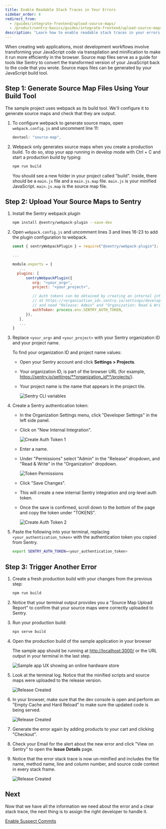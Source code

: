 ```yaml
---
title: Enable Readable Stack Traces in Your Errors
sidebar_order: 4
redirect_from:
  - /guides/integrate-frontend/upload-source-maps/
  - /product/sentry-basics/guides/integrate-frontend/upload-source-maps/
description: "Learn how to enable readable stack traces in your errors."
---
```


When creating web applications, most development workflows involve transforming your JavaScript code via transpilation and minification to make it run more efficiently in the browser. Source map files serve as a guide for tools like Sentry to convert the transformed version of your JavaScript back to the code that you wrote. Source maps files can be generated by your JavaScript build tool.

## Step 1: Generate Source Map Files Using Your Build Tool

The sample project uses webpack as its build tool. We'll configure it to generate source maps and check that they are output.

1. To configure webpack to generate source maps, open `webpack.config.js` and uncomment line 11:

   ```javascript {filename:webpack.config.js}
   devtool: "source-map",
   ```

1. Webpack only generates source maps when you create a production build. To do so, stop your app running in develop mode with Ctrl + C and start a production build by typing:

   ```bash
   npm run build
   ```

   You should see a new folder in your project called "build". Inside, there should be a `main.js` file and a `main.js.map` file. `main.js` is your minified JavaScript. `main.js.map` is the source map file.

## Step 2: Upload Your Source Maps to Sentry

1. Install the Sentry webpack plugin

   ```bash
   npm install @sentry/webpack-plugin --save-dev
   ```

1. Open `webpack.config.js` and uncomment lines 3 and lines 16-23 to add the plugin configuration to webpack.

   ```javascript {filename:webpack.config.js}
   const { sentryWebpackPlugin } = require("@sentry/webpack-plugin");

   ...

   module.exports = {
      ...
     plugins: [
         sentryWebpackPlugin({
            org: "<your_org>",
            project: "<your_project>",

            // Auth tokens can be obtained by creating an internal integration
            // at https://<organiaztion_id>.sentry.io/settings/developer-settings/
            // and need "Release: Admin" and "Organization: Read & Write" permissions
            authToken: process.env.SENTRY_AUTH_TOKEN,
         }),
      ],
      ...
   }
   ```

1. Replace `<your_org>` and `<your_project>` with your Sentry organization ID and your project name.

   To find your organization ID and project name values:

   - Open your Sentry account and click **Settings > Projects**.
   - Your organization ID, is part of the browser URL (for example, https://sentry.io/settings/**organization_id**/projects/).
   - Your project name is the name that appears in the project tile.

     ![Sentry CLI variables](upload-source-maps-011.png)

1. Create a Sentry authentication token:

   - In the Organization Settings menu, click "Developer Settings" in the left side panel.
   - Click on "New Internal Integration".

     ![Create Auth Token 1](upload-source-maps-04.png)

   - Enter a name.
   - Under "Permissions" select "Admin" in the "Release" dropdown, and "Read & Write" in the "Organization" dropdown.

     ![Token Permissions](upload-source-maps-016.png)

   - Click "Save Changes".
   - This will create a new internal Sentry integration and org-level auth token.
   - Once the save is confirmed, scroll down to the bottom of the page and copy the token under "TOKENS".

     ![Create Auth Token 2](upload-source-maps-05.png)

1. Paste the following into your terminal, replacing `<your_authentication_token>` with the authentication token you copied from Sentry.

   ```bash {filename:.env}
   export SENTRY_AUTH_TOKEN=<your_authentication_token>
   ```

## Step 3: Trigger Another Error

1. Create a fresh production build with your changes from the previous step:

   ```bash
   npm run build
   ```

1. Notice that your terminal output provides you a "Source Map Upload Report" to confirm that your source maps were correctly uploaded to Sentry.

1. Run your production build:

   ```bash
   npx serve build
   ```

1. Open the production build of the sample application in your browser

   The sample app should be running at [http://localhost:3000/](http://localhost:3000/) or the URL output in your terminal in the last step.

   ![Sample app UX showing an online hardware store](generate-first-error-02.png)

1. Look at the terminal log. Notice that the minified scripts and source maps were uploaded to the release version.

   ![Release Created](upload-source-maps-07.png)

1. In your browser, make sure that the dev console is open and perform an "Empty Cache and Hard Reload" to make sure the updated code is being served.

   ![Release Created](upload-source-maps-08.png)

1. Generate the error again by adding products to your cart and clicking "Checkout".

1. Check your Email for the alert about the new error and click "View on Sentry" to open the **Issue Details** page.

1. Notice that the error stack trace is now un-minified and includes the file name, method name, line and column number, and source code context in every stack frame.

   ![Release Created](upload-source-maps-09.png)

## Next

Now that we have all the information we need about the error and a clear stack trace, the next thing is to assign the right developer to handle it.

[Enable Suspect Commits](/product/sentry-basics/integrate-frontend/configure-scms/)
